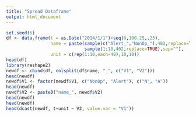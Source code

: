 ```yaml
---
title: "Spread Dataframe"
output: html_document
---
```

```r
set.seed(6)
df <- data.frame(t = as.Date("2014/1/1")+seq(0,100.25,.25),
                 name = paste(sample(c("Alert_","NonOp_"),402,replace=TRUE),
                              sample(1:10,402,replace=TRUE),sep=""),
                 unit = c(rep(1:10,each=40),10,10))
head(df)
library(reshape2)
newdf <- cbind(df, colsplit(df$name, "_", c("V1", "V2")))
head(newdf)
newdf$V1 <- factor(newdf$V1, c("NonOp", "Alert"), c("N", "A"))
head(newdf)
newdf$V2 <- paste0("name_", newdf$V2)
head(newdf)
head(newdf)
head(dcast(newdf, t+unit ~ V2, value.var = "V1"))
```
